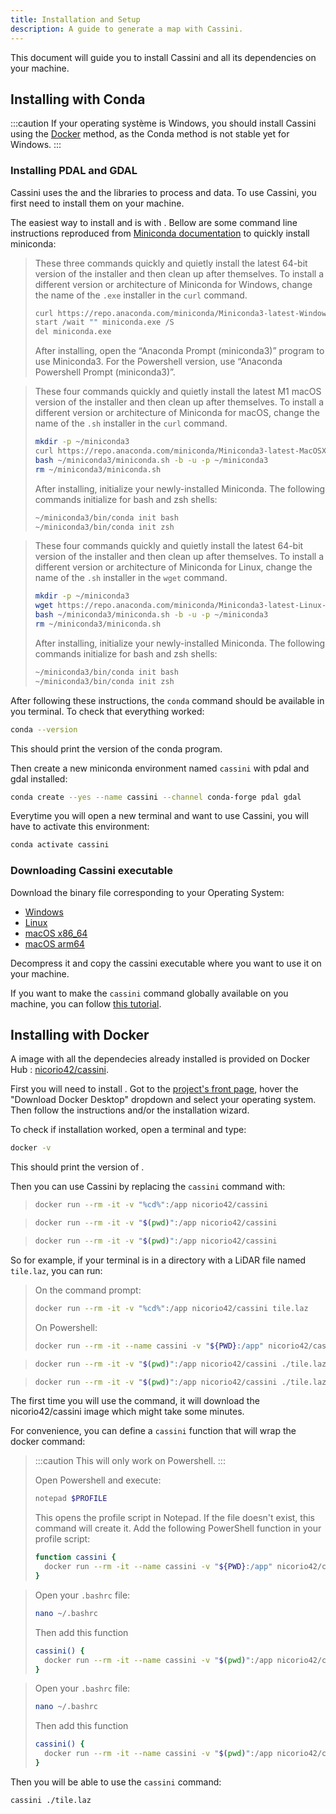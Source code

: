 ```yaml
---
title: Installation and Setup
description: A guide to generate a map with Cassini.
---
```



This document will guide you to install Cassini and all its dependencies on your machine.

## Installing with Conda

:::caution
If your operating système is Windows, you should install Cassini using the [Docker](#installing-with-docker) method, as the Conda method is not stable yet for Windows.
:::

### Installing PDAL and GDAL

Cassini uses the <GlossaryLink slug="pdal" /> and the <GlossaryLink slug="gdal" /> libraries to process <GlossaryLink slug="lidar" /> and <GlossaryLink slug="shapefile" /> data. To use Cassini, you first need to install them on your machine.

The easiest way to install <GlossaryLink slug="pdal" /> and <GlossaryLink slug="gdal" /> is with <GlossaryLink slug="miniconda" />. Bellow are some command line instructions reproduced from [Miniconda documentation](https://docs.anaconda.com/miniconda/#quick-command-line-install) to quickly install miniconda:

<Tabs syncKey="os">
  <TabItem label="Windows" icon="seti:windows">

> These three commands quickly and quietly install the latest 64-bit version of the installer and then clean up after themselves. To install a different version or architecture of Miniconda for Windows, change the name of the `.exe` installer in the `curl` command.
>
> ```sh
> curl https://repo.anaconda.com/miniconda/Miniconda3-latest-Windows-x86_64.exe -o miniconda.exe
> start /wait "" miniconda.exe /S
> del miniconda.exe
> ```
>
> After installing, open the “Anaconda Prompt (miniconda3)” program to use Miniconda3. For the Powershell version, use “Anaconda Powershell Prompt (miniconda3)”.

  </TabItem>
  
  <TabItem label="macOS" icon="apple">

> These four commands quickly and quietly install the latest M1 macOS version of the installer and then clean up after themselves. To install a different version or architecture of Miniconda for macOS, change the name of the `.sh` installer in the `curl` command.
>
> ```sh
> mkdir -p ~/miniconda3
> curl https://repo.anaconda.com/miniconda/Miniconda3-latest-MacOSX-arm64.sh -o ~/miniconda3/miniconda.sh
> bash ~/miniconda3/miniconda.sh -b -u -p ~/miniconda3
> rm ~/miniconda3/miniconda.sh
> ```
>
> After installing, initialize your newly-installed Miniconda. The following commands initialize for bash and zsh shells:
>
> ```sh
> ~/miniconda3/bin/conda init bash
> ~/miniconda3/bin/conda init zsh
> ```

  </TabItem>

  <TabItem label="Linux" icon="linux">

> These four commands quickly and quietly install the latest 64-bit version of the installer and then clean up after themselves. To install a different version or architecture of Miniconda for Linux, change the name of the `.sh` installer in the `wget` command.
>
> ```sh
> mkdir -p ~/miniconda3
> wget https://repo.anaconda.com/miniconda/Miniconda3-latest-Linux-x86_64.sh -O ~/miniconda3/miniconda.sh
> bash ~/miniconda3/miniconda.sh -b -u -p ~/miniconda3
> rm ~/miniconda3/miniconda.sh
> ```
>
> After installing, initialize your newly-installed Miniconda. The following commands initialize for bash and zsh shells:
>
> ```sh
> ~/miniconda3/bin/conda init bash
> ~/miniconda3/bin/conda init zsh
> ```

  </TabItem>
</Tabs>

After following these instructions, the `conda` command should be available in you terminal. To check that everything worked:

```sh
conda --version
```

This should print the version of the conda program.

Then create a new miniconda environment named `cassini` with pdal and gdal installed:

```sh
conda create --yes --name cassini --channel conda-forge pdal gdal
```

Everytime you will open a new terminal and want to use Cassini, you will have to activate this environment:

```sh
conda activate cassini
```

### Downloading Cassini executable

Download the binary file corresponding to your Operating System:

- <Icon
    name="seti:windows"
    class="inline-icon"
  /> [Windows](https://github.com/NicoRio42/cassini/releases/latest/download/cassini-x86_64-win.tar.gz)
- <Icon name="linux" class="inline-icon" /> [Linux](https://github.com/NicoRio42/cassini/releases/latest/download/cassini-x86_64-linux.tar.gz)
- <Icon name="apple" class="inline-icon" /> [macOS x86_64](https://github.com/NicoRio42/cassini/releases/latest/download/cassini-x86_64-macos.tar.gz)
- <Icon name="apple" class="inline-icon" /> [macOS arm64](https://github.com/NicoRio42/cassini/releases/latest/download/cassini-arm64-macos.tar.gz)

Decompress it and copy the cassini executable where you want to use it on your machine.

If you want to make the `cassini` command globally available on you machine, you can follow [this tutorial](https://zwbetz.com/how-to-add-a-binary-to-your-path-on-macos-linux-windows/).

## Installing with Docker

A <GlossaryLink slug="docker" /> image with all the dependecies already installed is provided on Docker Hub : [nicorio42/cassini](https://hub.docker.com/r/nicorio42/cassini).

First you will need to install <GlossaryLink slug="docker" />. Got to the [project's front page](https://www.docker.com/), hover the "Download Docker Desktop" dropdown and select your operating system. Then follow the instructions and/or the installation wizard.

To check if <GlossaryLink slug="docker" /> installation worked, open a terminal and type:

```sh
docker -v
```

This should print the version of <GlossaryLink slug="docker" />.

Then you can use Cassini by replacing the `cassini` command with:

<Tabs syncKey="os">
  <TabItem label="Windows" icon="seti:windows">

> ```sh
> docker run --rm -it -v "%cd%":/app nicorio42/cassini
> ```

  </TabItem>
  
  <TabItem label="macOS" icon="apple">

> ```sh
> docker run --rm -it -v "$(pwd)":/app nicorio42/cassini
> ```

  </TabItem>

  <TabItem label="Linux" icon="linux">

> ```sh
> docker run --rm -it -v "$(pwd)":/app nicorio42/cassini
> ```

  </TabItem>
</Tabs>

So for example, if your terminal is in a directory with a LiDAR file named `tile.laz`, you can run:

<Tabs syncKey="os">
  <TabItem label="Windows" icon="seti:windows">

> On the command prompt:
>
> ```sh
> docker run --rm -it -v "%cd%":/app nicorio42/cassini tile.laz
> ```
>
> On Powershell:
>
> ```sh
> docker run --rm -it --name cassini -v "${PWD}:/app" nicorio42/cassini
> ```

  </TabItem>
  
  <TabItem label="macOS" icon="apple">

> ```sh
> docker run --rm -it -v "$(pwd)":/app nicorio42/cassini ./tile.laz
> ```

  </TabItem>

  <TabItem label="Linux" icon="linux">

> ```sh
> docker run --rm -it -v "$(pwd)":/app nicorio42/cassini ./tile.laz
> ```

  </TabItem>
</Tabs>

The first time you will use the command, it will download the nicorio42/cassini <GlossaryLink slug="docker" /> image which might take some minutes.

For convenience, you can define a `cassini` function that will wrap the docker command:

<Tabs syncKey="os">
  <TabItem label="Windows" icon="seti:windows">

> :::caution
> This will only work on Powershell.
> :::
>
> Open Powershell and execute:
>
> ```sh
> notepad $PROFILE
> ```
>
> This opens the profile script in Notepad. If the file doesn't exist, this command will create it. Add the following PowerShell function in your profile script:
>
> ```sh
> function cassini {
>   docker run --rm -it --name cassini -v "${PWD}:/app" nicorio42/cassini $args
> }
> ```

  </TabItem>
  
  <TabItem label="macOS" icon="apple">

> Open your `.bashrc` file:
>
> ```sh
> nano ~/.bashrc
> ```
>
> Then add this function
>
> ```sh
> cassini() {
>   docker run --rm -it --name cassini -v "$(pwd)":/app nicorio42/cassini "$@"
> }
> ```

  </TabItem>

  <TabItem label="Linux" icon="linux">

> Open your `.bashrc` file:
>
> ```sh
> nano ~/.bashrc
> ```
>
> Then add this function
>
> ```sh
> cassini() {
>   docker run --rm -it --name cassini -v "$(pwd)":/app nicorio42/cassini "$@"
> }
> ```

  </TabItem>
</Tabs>

Then you will be able to use the `cassini` command:

```sh
cassini ./tile.laz
```

